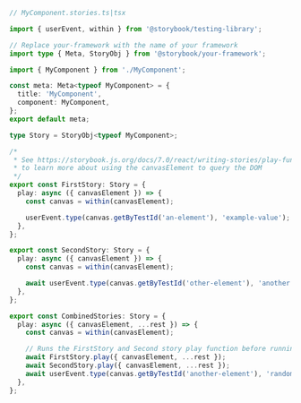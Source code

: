 ```ts
// MyComponent.stories.ts|tsx

import { userEvent, within } from '@storybook/testing-library';

// Replace your-framework with the name of your framework
import type { Meta, StoryObj } from '@storybook/your-framework';

import { MyComponent } from './MyComponent';

const meta: Meta<typeof MyComponent> = {
  title: 'MyComponent',
  component: MyComponent,
};
export default meta;

type Story = StoryObj<typeof MyComponent>;

/*
 * See https://storybook.js.org/docs/7.0/react/writing-stories/play-function#working-with-the-canvas
 * to learn more about using the canvasElement to query the DOM
 */
export const FirstStory: Story = {
  play: async ({ canvasElement }) => {
    const canvas = within(canvasElement);

    userEvent.type(canvas.getByTestId('an-element'), 'example-value');
  },
};

export const SecondStory: Story = {
  play: async ({ canvasElement }) => {
    const canvas = within(canvasElement);

    await userEvent.type(canvas.getByTestId('other-element'), 'another value');
  },
};

export const CombinedStories: Story = {
  play: async ({ canvasElement, ...rest }) => {
    const canvas = within(canvasElement);

    // Runs the FirstStory and Second story play function before running this story's play function
    await FirstStory.play({ canvasElement, ...rest });
    await SecondStory.play({ canvasElement, ...rest });
    await userEvent.type(canvas.getByTestId('another-element'), 'random value');
  },
};
```
